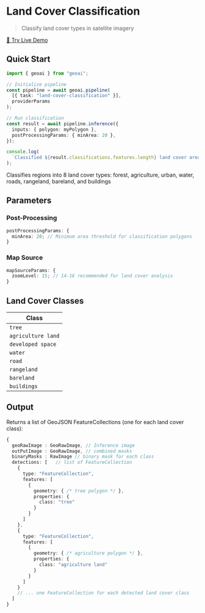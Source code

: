 
# Land Cover Classification

> Classify land cover types in satellite imagery

<VideoEmbed
  src="https://geobase-docs.s3.amazonaws.com/geobase-ai-assets/land-cover-classification.mp4"
  title="Land Cover Classification Demo"
/>

<div style={{ textAlign: 'center', marginTop: '1rem' }}>
  <a 
    href="https://docs.geobase.app/geoai-live/tasks/land-cover-classification" 
    target="_blank" 
    rel="noopener noreferrer"
    style={{ 
      display: 'inline-flex', 
      alignItems: 'center', 
      gap: '0.5rem',
      padding: '0.5rem 1rem',
      backgroundColor: '#3b82f6',
      color: 'white',
      textDecoration: 'none',
      borderRadius: '0.375rem',
      fontWeight: '500',
      transition: 'background-color 0.2s'
    }}
    className="live-demo-button"
  >
    🚀 Try Live Demo
  </a>
</div>

<style jsx>{`
  .live-demo-button:hover {
    background-color: #2563eb !important;
  }
`}</style>

## Quick Start

```typescript
import { geoai } from "geoai";

// Initialize pipeline
const pipeline = await geoai.pipeline(
  [{ task: "land-cover-classification" }],
  providerParams
);

// Run classification
const result = await pipeline.inference({
  inputs: { polygon: myPolygon },
  postProcessingParams: { minArea: 20 },
});

console.log(
  `Classified ${result.classifications.features.length} land cover areas`
);
```

<Callout type="info" emoji="🌍">
  Classifies regions into 8 land cover types: forest, agriculture, urban, water,
  roads, rangeland, bareland, and buildings
</Callout>

## Parameters

### Post-Processing

```typescript
postProcessingParams: {
  minArea: 20; // Minimum area threshold for classification polygons
}
```

### Map Source

```typescript
mapSourceParams: {
  zoomLevel: 15; // 14-16 recommended for land cover analysis
}
```

## Land Cover Classes

| Class              |
| ------------------ |
| `tree`             |
| `agriculture land` |
| `developed space`  |
| `water`            |
| `road`             |
| `rangeland`        |
| `bareland`         |
| `buildings`        |

## Output

Returns a list of GeoJSON FeatureCollections (one for each land cover class):

```typescript
{
  geoRawImage : GeoRawImage, // Inference image
  outPutImage : GeoRawImage, // combined masks
  binaryMasks : RawImage // binary mask for each class
  detections: [   // list of FeatureCollection
    {
      type: "FeatureCollection",
      features: [
        {
          geometry: { /* tree polygon */ },
          properties: {
            class: "tree"
          }
        }
      ]
    },
    {
      type: "FeatureCollection",
      features: [
        {
          geometry: { /* agriculture polygon */ },
          properties: {
            class: "agriculture land"
          }
        }
      ]
    }
    // ... one FeatureCollection for each detected land cover class
  ]
}
```
